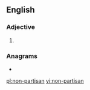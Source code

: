==English==

===Adjective===
{{en-adj|head=[[non]]-[[partisan]]}}

# {{alternative spelling of|nonpartisan|lang=en}}

===Anagrams===
* {{l|en|nonaspirant}}

[[pl:non-partisan]]
[[vi:non-partisan]]
